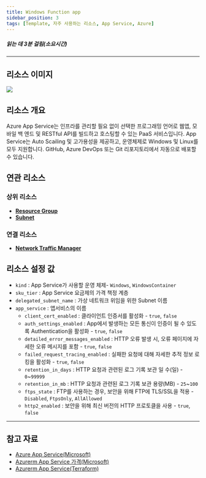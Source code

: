```yaml
---
title: Windows Function app
sidebar_position: 3
tags: [Template, 자주 사용하는 리소스, App Service, Azure]
---
```




##### 읽는 데 3분 걸림(소요시간)

*****

## 리소스 이미지
<img src={icon} />

## 리소스 개요
Azure App Service는 인프라를 관리할 필요 없이 선택한 프로그래밍 언어로 웹앱, 모바일 백 엔드 및 RESTful API를 빌드하고 호스팅할 수 있는 PaaS 서비스입니다.
App Service는 Auto Scailing 및 고가용성을 제공하고, 운영체제로 Windows 및 Linux를 모두 지원합니다.
GitHub, Azure DevOps 또는 Git 리포지토리에서 자동으로 배포할 수 있습니다.

## 연관 리소스
### 상위 리소스
- [**Resource Group**](https://docs.cstudio.app/docs/resource/azure/Base/ResourceGroup)
- [**Subnet**](https://docs.cstudio.app/docs/resource/azure/Network/Subnet)
### 연결 리소스
- [**Network Traffic Manager**](https://docs.cstudio.app/docs/resource/azure/Network/TrafficManager)

## 리소스 설정 값
- ```kind``` : App Service가 사용할 운영 체제- ```Windows```, ```WindowsContainer```
- ```sku_tier``` : App Service 요금제의 가격 책정 계층
- ```delegated_subnet_name``` : 가상 네트워크 위임을 위한 Subnet 이름
- ```app_service``` : 앱서비스의 이름
  -  ```client_cert_enabled``` : 클라이언트 인증서를 활성화 - ```true```, ```false```
  -  ```auth_settings_enabled``` : App에서 발생하는 모든 통신이 인증이 될 수 있도록 Authentication을 활성화 - ```true```, ```false```
  -  ```detailed_error_messages_enabled``` : HTTP 오류 발생 시, 오류 페이지에 자세한 오류 메시지를 포함 - ```true```, ```false```
  -  ```failed_request_tracing_enabled``` : 실패한 요청에 대해 자세한 추적 정보 로킹을 활성화 - ```true```, ```false```
  -  ```retention_in_days``` : HTTP 요청과 관련된 로그 기록 보관 일 수(일) - ```0```~```99999```
  -  ```retention_in_mb``` : HTTP 요청과 관련된 로그 기록 보관 용량(MB) - ```25```~```100```
  -  ```ftps_state``` : FTP를 사용하는 경우, 보안을 위해 FTP에 TLS/SSL을 적용 - ```Disabled```, ```FtpsOnly```, ```AllAllowed```
  -  ```http2_enabled``` : 보안을 위해 최신 버전의 HTTP 프로토클을 사용 - ```true```, ```false```

*****
## 참고 자료
- [Azure App Service(Microsoft)](https://learn.microsoft.com/ko-kr/azure/app-service/overview)
- [Azurerm App Service 가격(Microsoft)](https://azure.microsoft.com/ko-kr/pricing/details/app-service/windows/)
- [Azurerm App Service(Terraform)](https://registry.terraform.io/providers/hashicorp/azurerm/latest/docs/resources/app_service)